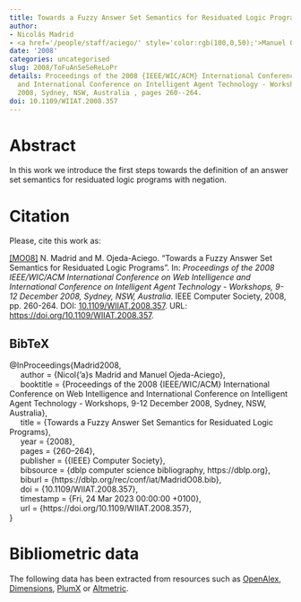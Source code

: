 ```yaml
---
title: Towards a Fuzzy Answer Set Semantics for Residuated Logic Programs
author:
- Nicolás Madrid
- <a href='/people/staff/aciego/' style='color:rgb(100,0,50);'>Manuel Ojeda-Aciego</a>
date: '2008'
categories: uncategorised
slug: 2008/ToFuAnSeSeReLoPr
details: Proceedings of the 2008 {IEEE/WIC/ACM} International Conference on Web Intelligence
  and International Conference on Intelligent Agent Technology - Workshops, 9-12 December
  2008, Sydney, NSW, Australia , pages 260--264.
doi: 10.1109/WIIAT.2008.357
---
```




# Abstract


In this work we introduce the first steps towards the definition of an answer set semantics for residuated logic programs with negation.








# Citation
Please, cite this work as:


<a name=bib-Madrid2008></a>[[MO08]](#cite-Madrid2008) N. Madrid and M. Ojeda-Aciego. “Towards a Fuzzy Answer Set Semantics for Residuated Logic Programs”. In: _Proceedings of the 2008 IEEE/WIC/ACM International Conference on Web Intelligence and International Conference on Intelligent Agent Technology - Workshops, 9-12 December 2008, Sydney, NSW, Australia_. IEEE Computer Society, 2008, pp. 260-264. DOI: [10.1109/WIIAT.2008.357](https://doi.org/10.1109%2FWIIAT.2008.357). URL: [https://doi.org/10.1109/WIIAT.2008.357](https://doi.org/10.1109/WIIAT.2008.357).

::: {.callout-note appearance="minimal" collapse=true}

## BibTeX

@InProceedings{Madrid2008,<br>&nbsp;&nbsp;&nbsp;&nbsp;  author = {Nicol{\a'a}s Madrid and Manuel Ojeda-Aciego},<br>&nbsp;&nbsp;&nbsp;&nbsp;  booktitle = {Proceedings of the 2008 {IEEE/WIC/ACM} International Conference on Web Intelligence and International Conference on Intelligent Agent Technology - Workshops, 9-12 December 2008, Sydney, NSW, Australia},<br>&nbsp;&nbsp;&nbsp;&nbsp;  title = {Towards a Fuzzy Answer Set Semantics for Residuated Logic Programs},<br>&nbsp;&nbsp;&nbsp;&nbsp;  year = {2008},<br>&nbsp;&nbsp;&nbsp;&nbsp;  pages = {260--264},<br>&nbsp;&nbsp;&nbsp;&nbsp;  publisher = {{IEEE} Computer Society},<br>&nbsp;&nbsp;&nbsp;&nbsp;  bibsource = {dblp computer science bibliography, https://dblp.org},<br>&nbsp;&nbsp;&nbsp;&nbsp;  biburl = {https://dblp.org/rec/conf/iat/MadridO08.bib},<br>&nbsp;&nbsp;&nbsp;&nbsp;  doi = {10.1109/WIIAT.2008.357},<br>&nbsp;&nbsp;&nbsp;&nbsp;  timestamp = {Fri, 24 Mar 2023 00:00:00 +0100},<br>&nbsp;&nbsp;&nbsp;&nbsp;  url = {https://doi.org/10.1109/WIIAT.2008.357},<br>}

:::



# Bibliometric data


The following data has been extracted from resources such as [OpenAlex](https://openalex.org/), [Dimensions](https://app.dimensions.ai/), [PlumX](https://www.elsevier.com/insights/metrics/plumx) or [Altmetric](https://www.altmetric.com/).

<div style="display: flex; justify-content: center; align-items: center; height: 100%;">
<span class="__dimensions_badge_embed__" data-doi="10.1109/WIIAT.2008.357" data-legend="always"></span></div><script async src="https://badge.dimensions.ai/badge.js" charset="utf-8"></script>

<div style="display: flex; justify-content: center; align-items: center; height: 100%;">
<a href="https://plu.mx/plum/a/?doi=10.1109/WIIAT.2008.357" class="plumx-details" data-site="plum" data-hide-when-empty="true">Towards a Fuzzy Answer Set Semantics for Residuated Logic Programs</a></div>

<div style="display: flex; justify-content: center; align-items: center; height: 100%;">
<script type="text/javascript" src="https://d1bxh8uas1mnw7.cloudfront.net/assets/embed.js"></script><div data-badge-type="medium-donut" class="altmetric-embed" data-badge-details="right" data-doi="10.1109/WIIAT.2008.357"></div></div>


## Cites

The following graph plots the number of cites received by this work from its publication, on a yearly basis.

```r
#| echo: false
#| results: asis
#| warning: false
#| message: false
source(here::here('scripts', 'manage_publications.R'))
df <- readRDS('citation_history.rds')
plot_citation_history(df)
```



## Papers citing this work

The following is a non-exhaustive list of papers that cite this work:


<a name=bib-httpsdoiorg1048550arxiv12033466></a>[[1]](#cite-httpsdoiorg1048550arxiv12033466) K. Bauters, S. Schockaert, M. De Cock, et al. _Possibilistic Answer Set Programming Revisited_. 2012. DOI: [10.48550/ARXIV.1203.3466](https://doi.org/10.48550%2FARXIV.1203.3466). URL: [https://arxiv.org/abs/1203.3466](https://arxiv.org/abs/1203.3466).

<a name=bib-Bustince_2013></a>[[2]](#cite-Bustince_2013) H. Bustince, N. Madrid, and M. Ojeda-Aciego. “A measure of contradiction based on the notion of N-weak-contradiction”. In: _2013 IEEE International Conference on Fuzzy Systems (FUZZ-IEEE)_. IEEE, Jul. 2013, p. 1–6. DOI: [10.1109/fuzz-ieee.2013.6622563](https://doi.org/10.1109%2Ffuzz-ieee.2013.6622563). URL: [http://dx.doi.org/10.1109/fuzz-ieee.2013.6622563](http://dx.doi.org/10.1109/fuzz-ieee.2013.6622563).

<a name=bib-Bustince_2015></a>[[3]](#cite-Bustince_2015) H. Bustince, N. Madrid, and M. Ojeda-Aciego. “The Notion of Weak-Contradiction: Definition and Measures”. In: _IEEE Transactions on Fuzzy Systems_ 23.4 (Aug. 2015), p. 1057–1069. ISSN: 1941-0034. DOI: [10.1109/tfuzz.2014.2337934](https://doi.org/10.1109%2Ftfuzz.2014.2337934). URL: [http://dx.doi.org/10.1109/tfuzz.2014.2337934](http://dx.doi.org/10.1109/tfuzz.2014.2337934).

<a name=bib-Cornejo_2020></a>[[4]](#cite-Cornejo_2020) M. E. Cornejo, D. Lobo, and J. Medina. “Relating Multi-Adjoint Normal Logic Programs to Core Fuzzy Answer Set Programs from a Semantical Approach”. In: _Mathematics_ 8.6 (Jun. 2020), p. 881. ISSN: 2227-7390. DOI: [10.3390/math8060881](https://doi.org/10.3390%2Fmath8060881). URL: [http://dx.doi.org/10.3390/math8060881](http://dx.doi.org/10.3390/math8060881).

<a name=bib-Cornejo_2018></a>[[5]](#cite-Cornejo_2018) M. E. Cornejo, D. Lobo, and J. Medina. “Syntax and semantics of multi-adjoint normal logic programming”. In: _Fuzzy Sets and Systems_ 345 (Aug. 2018), p. 41–62. ISSN: 0165-0114. DOI: [10.1016/j.fss.2017.12.009](https://doi.org/10.1016%2Fj.fss.2017.12.009). URL: [http://dx.doi.org/10.1016/j.fss.2017.12.009](http://dx.doi.org/10.1016/j.fss.2017.12.009).

<a name=bib-Dam_sio_2011></a>[[6]](#cite-Dam_sio_2011) C. V. Damásio, N. Madrid, and M. Ojeda-Aciego. “On the Notions of Residuated-Based Coherence and Bilattice-Based Consistence”. In: _Fuzzy Logic and Applications_. Springer Berlin Heidelberg, 2011, p. 115–122. ISBN: 9783642237133. DOI: [10.1007/978-3-642-23713-3_15](https://doi.org/10.1007%2F978-3-642-23713-3_15). URL: [http://dx.doi.org/10.1007/978-3-642-23713-3_15](http://dx.doi.org/10.1007/978-3-642-23713-3_15).

<a name=bib-Janssen_2012></a>[[7]](#cite-Janssen_2012) J. Janssen, S. Schockaert, D. Vermeir, et al. “A core language for fuzzy answer set programming”. In: _International Journal of Approximate Reasoning_ 53.4 (Jun. 2012), p. 660–692. ISSN: 0888-613X. DOI: [10.1016/j.ijar.2012.01.005](https://doi.org/10.1016%2Fj.ijar.2012.01.005). URL: [http://dx.doi.org/10.1016/j.ijar.2012.01.005](http://dx.doi.org/10.1016/j.ijar.2012.01.005).

<a name=bib-Janssen_2011></a>[[8]](#cite-Janssen_2011) J. Janssen, S. Schockaert, D. Vermeir, et al. “Aggregated Fuzzy Answer Set Programming”. In: _Annals of Mathematics and Artificial Intelligence_ 63.2 (Aug. 2011), p. 103–147. ISSN: 1573-7470. DOI: [10.1007/s10472-011-9256-8](https://doi.org/10.1007%2Fs10472-011-9256-8). URL: [http://dx.doi.org/10.1007/s10472-011-9256-8](http://dx.doi.org/10.1007/s10472-011-9256-8).

<a name=bib-JANSSEN_2011></a>[[9]](#cite-JANSSEN_2011) J. JANSSEN, D. VERMEIR, S. SCHOCKAERT, et al. “Reducing fuzzy answer set programming to model finding in fuzzy logics”. In: _Theory and Practice of Logic Programming_ 12.6 (Jun. 2011), p. 811–842. ISSN: 1475-3081. DOI: [10.1017/s1471068411000093](https://doi.org/10.1017%2Fs1471068411000093). URL: [http://dx.doi.org/10.1017/s1471068411000093](http://dx.doi.org/10.1017/s1471068411000093).

<a name=bib-Lee_2014></a>[[10]](#cite-Lee_2014) J. Lee and Y. Wang. “Stable Models of Fuzzy Propositional Formulas”. In: _Logics in Artificial Intelligence_. Springer International Publishing, 2014, p. 326–339. ISBN: 9783319115580. DOI: [10.1007/978-3-319-11558-0_23](https://doi.org/10.1007%2F978-3-319-11558-0_23). URL: [http://dx.doi.org/10.1007/978-3-319-11558-0_23](http://dx.doi.org/10.1007/978-3-319-11558-0_23).

<a name=bib-Madrid_2017></a>[[11]](#cite-Madrid_2017) N. Madrid. “A sufficient condition to guarantee the existence of fuzzy stable models on residuated logic programming with constrains”. In: _2017 IEEE International Conference on Fuzzy Systems (FUZZ-IEEE)_. IEEE, Jul. 2017, p. 1–6. DOI: [10.1109/fuzz-ieee.2017.8015741](https://doi.org/10.1109%2Ffuzz-ieee.2017.8015741). URL: [http://dx.doi.org/10.1109/fuzz-ieee.2017.8015741](http://dx.doi.org/10.1109/fuzz-ieee.2017.8015741).

<a name=bib-Madrid_20111></a>[[12]](#cite-Madrid_20111) N. Madrid and M. Ojeda-Aciego. “Measuring Inconsistency in Fuzzy Answer Set Semantics”. In: _IEEE Transactions on Fuzzy Systems_ 19.4 (Aug. 2011), p. 605–622. ISSN: 1941-0034. DOI: [10.1109/tfuzz.2011.2114669](https://doi.org/10.1109%2Ftfuzz.2011.2114669). URL: [http://dx.doi.org/10.1109/tfuzz.2011.2114669](http://dx.doi.org/10.1109/tfuzz.2011.2114669).

<a name=bib-Madrid_2010></a>[[13]](#cite-Madrid_2010) N. Madrid and M. Ojeda-Aciego. “Measuring instability in normal residuated logic programs: Adding information”. In: _International Conference on Fuzzy Systems_. IEEE, Jul. 2010, p. 1–7. DOI: [10.1109/fuzzy.2010.5584819](https://doi.org/10.1109%2Ffuzzy.2010.5584819). URL: [http://dx.doi.org/10.1109/fuzzy.2010.5584819](http://dx.doi.org/10.1109/fuzzy.2010.5584819).

<a name=bib-Madrid_20101></a>[[14]](#cite-Madrid_20101) N. Madrid and M. Ojeda-Aciego. “Measuring Instability in Normal Residuated Logic Programs: Discarding Information”. In: _Information Processing and Management of Uncertainty in Knowledge-Based Systems. Theory and Methods_. Springer Berlin Heidelberg, 2010, p. 128–137. ISBN: 9783642140556. DOI: [10.1007/978-3-642-14055-6_14](https://doi.org/10.1007%2F978-3-642-14055-6_14). URL: [http://dx.doi.org/10.1007/978-3-642-14055-6_14](http://dx.doi.org/10.1007/978-3-642-14055-6_14).

<a name=bib-Madrid_2009></a>[[15]](#cite-Madrid_2009) N. Madrid and M. Ojeda-Aciego. “On Coherence and Consistence in Fuzzy Answer Set Semantics for Residuated Logic Programs”. In: _Fuzzy Logic and Applications_. Springer Berlin Heidelberg, 2009, p. 60–67. ISBN: 9783642022821. DOI: [10.1007/978-3-642-02282-1_8](https://doi.org/10.1007%2F978-3-642-02282-1_8). URL: [http://dx.doi.org/10.1007/978-3-642-02282-1_8](http://dx.doi.org/10.1007/978-3-642-02282-1_8).

<a name=bib-Madrid_2012></a>[[16]](#cite-Madrid_2012) N. Madrid and M. Ojeda-Aciego. “On least coherence-preserving negations”. In: _2012 Annual Meeting of the North American Fuzzy Information Processing Society (NAFIPS)_. IEEE, Aug. 2012, p. 1–6. DOI: [10.1109/nafips.2012.6290981](https://doi.org/10.1109%2Fnafips.2012.6290981). URL: [http://dx.doi.org/10.1109/nafips.2012.6290981](http://dx.doi.org/10.1109/nafips.2012.6290981).

<a name=bib-Madrid_20121></a>[[17]](#cite-Madrid_20121) N. Madrid and M. Ojeda-Aciego. “On the existence and unicity of stable models in normal residuated logic programs”. In: _International Journal of Computer Mathematics_ 89.3 (Feb. 2012), p. 310–324. ISSN: 1029-0265. DOI: [10.1080/00207160.2011.580842](https://doi.org/10.1080%2F00207160.2011.580842). URL: [http://dx.doi.org/10.1080/00207160.2011.580842](http://dx.doi.org/10.1080/00207160.2011.580842).

<a name=bib-Madrid_20091></a>[[18]](#cite-Madrid_20091) N. Madrid and M. Ojeda-Aciego. “On the measure of incoherence in extended residuated logic programs”. In: _2009 IEEE International Conference on Fuzzy Systems_. IEEE, Aug. 2009, p. 598–603. DOI: [10.1109/fuzzy.2009.5277277](https://doi.org/10.1109%2Ffuzzy.2009.5277277). URL: [http://dx.doi.org/10.1109/fuzzy.2009.5277277](http://dx.doi.org/10.1109/fuzzy.2009.5277277).

<a name=bib-Madrid_2011></a>[[19]](#cite-Madrid_2011) N. Madrid and M. Ojeda-Aciego. “On the use of fuzzy stable models for inconsistent classical logic programs”. In: _2011 IEEE Symposium on Foundations of Computational Intelligence (FOCI)_. IEEE, Apr. 2011, p. 115–121. DOI: [10.1109/foci.2011.5949476](https://doi.org/10.1109%2Ffoci.2011.5949476). URL: [http://dx.doi.org/10.1109/foci.2011.5949476](http://dx.doi.org/10.1109/foci.2011.5949476).

<a name=bib-Mushthofa_2018></a>[[20]](#cite-Mushthofa_2018) M. Mushthofa, S. Schockaert, L. Hung, et al. “Modeling multi-valued biological interaction networks using fuzzy answer set programming”. In: _Fuzzy Sets and Systems_ 345 (Aug. 2018), p. 63–82. ISSN: 0165-0114. DOI: [10.1016/j.fss.2018.01.003](https://doi.org/10.1016%2Fj.fss.2018.01.003). URL: [http://dx.doi.org/10.1016/j.fss.2018.01.003](http://dx.doi.org/10.1016/j.fss.2018.01.003).

<a name=bib-Saad_2010></a>[[21]](#cite-Saad_2010) E. Saad. “Disjunctive Fuzzy Logic Programs with Fuzzy Answer Set Semantics”. In: _Scalable Uncertainty Management_. Springer Berlin Heidelberg, 2010, p. 306–318. ISBN: 9783642159510. DOI: [10.1007/978-3-642-15951-0_29](https://doi.org/10.1007%2F978-3-642-15951-0_29). URL: [http://dx.doi.org/10.1007/978-3-642-15951-0_29](http://dx.doi.org/10.1007/978-3-642-15951-0_29).

<a name=bib-Saad_2009></a>[[22]](#cite-Saad_2009) E. Saad. “Extended Fuzzy Logic Programs with Fuzzy Answer Set Semantics”. In: _Scalable Uncertainty Management_. Springer Berlin Heidelberg, 2009, p. 223–239. ISBN: 9783642043888. DOI: [10.1007/978-3-642-04388-8_18](https://doi.org/10.1007%2F978-3-642-04388-8_18). URL: [http://dx.doi.org/10.1007/978-3-642-04388-8_18](http://dx.doi.org/10.1007/978-3-642-04388-8_18).

